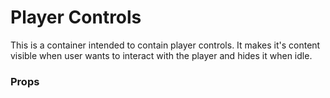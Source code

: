 
<Meta of={PlayerControlsStories} name="Docs" />

<Canvas of={PlayerControlsStories.Primary} />

# Player Controls

This is a container intended to contain player controls. It makes it's content visible
when user wants to interact with the player and hides it when idle.

### Props

<ArgTypes of={PlayerControlsStories.Primary} />
